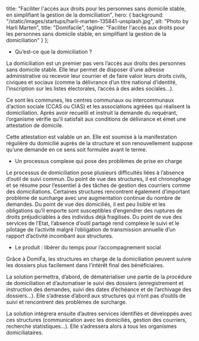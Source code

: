 
title: "Faciliter l'accès aux droits pour les personnes sans domicile stable, en simplifiant la gestion de la domiciliation",
hero: {
background: "/static/images/startups/harli-marten-135841-unsplash.jpg",
alt: "Photo by Harli Marten",
title: "Domifacile",
tagline: "Faciliter l'accès aux droits pour les personnes sans domicile stable, en simplifiant la gestion de la domiciliation"
}
};

<LayoutArticle meta={meta} startup="domifacile">

- Qu’est-ce que la domiciliation ?

La domiciliation est un premier pas vers l’accès aux droits des personnes sans domicile stable. Elle leur permet de disposer d'une adresse administrative où recevoir leur courrier et de faire valoir leurs droits civils, civiques et sociaux (comme la délivrance d’un titre national d’identité, l’inscription sur les listes électorales, l’accès à des aides sociales…).

Ce sont les communes, les centres communaux ou intercommunaux d’action sociale (CCAS ou CIAS) et les associations agréées qui réalisent la domiciliation. Après avoir recueilli et instruit la demande du requérant, l’organisme vérifie qu’il satisfait aux conditions de délivrance et émet une attestation de domicile.

Cette attestation est valable un an. Elle est soumise à la manifestation régulière du domicilié auprès de la structure et son renouvellement suppose qu’une demande en ce sens soit formulée avant le terme.

- Un processus complexe qui pose des problèmes de prise en charge

Le processus de domiciliation pose plusieurs difficultés liées à l’absence d’outil de suivi commun.
Du point de vue des structures, il est chronophage et se résume pour l’essentiel à des tâches de gestion des courriers comme des domiciliations. Certaines structures rencontrent également d’important problème de surcharge avec une augmentation continue du nombre de demandes. Du point de vue des domiciliés, il est peu lisible et les obligations qu’il emporte sont susceptibles d’engendrer des ruptures de droits préjudiciables à des individus déjà fragilisés. Du point de vue des services de l’Etat, l’absence d’outil partagé rend complexe le suivi et le pilotage de l’activité malgré l’obligation de transmission annuelle d’un rapport d’activité incombant aux structures.

- Le produit : libérer du temps pour l’accompagnement social

Grâce à DomiFa, les structures en charge de la domiciliation peuvent suivre les dossiers plus facilement dans l’intérêt final des bénéficiaires.

La solution permettra, d’abord, de dématérialiser une partie de la procédure de domiciliation et d’automatiser le suivi des dossiers (enregistrement et instruction des demandes, suivi des dates d’échéance et de l’archivage des dossiers...). Elle s’adresse d’abord aux structures qui n’ont pas d’outils de suivi et rencontrent des problèmes de surcharge.

La solution intégrera ensuite d’autres services identifiés et développés avec ces structures (communication avec les domiciliés, gestion des courriers, recherche statistiques…). Elle s’adressera alors à tous les organismes domiciliataires.

</LayoutArticle>
